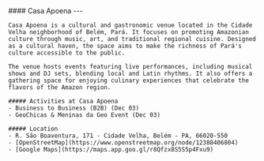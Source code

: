 
<div className={`grid grid-cols-1 mb-4 gap-4 ${!props.isEmbed && "mt-4 sm:grid-cols-12"}`}>
  <div className={!props.isEmbed && "sm:col-span-5"}>
    <div className="max-h-96">
    <Carousel
          images={[
            {
              image: CasaApoena0,
            },
            {
              image: CasaApoena1,
            },
          ]}
        />
    </div>

  </div>
  <div className={!props.isEmbed && "sm:col-span-7"}>
    #### Casa Apoena
    ---

    Casa Apoena is a cultural and gastronomic venue located in the Cidade Velha neighborhood of Belém, Pará. It focuses on promoting Amazonian culture through music, art, and traditional regional cuisine. Designed as a cultural haven, the space aims to make the richness of Pará's culture accessible to the public.

    The venue hosts events featuring live performances, including musical shows and DJ sets, blending local and Latin rhythms. It also offers a gathering space for enjoying culinary experiences that celebrate the flavors of the Amazon region.

    ##### Activities at Casa Apoena
    - Business to Business (B2B) (Dec 03)
    - GeoChicas & Meninas da Geo Event (Dec 03)

    ##### Location
    - R. São Boaventura, 171 - Cidade Velha, Belém - PA, 66020-550
    - [OpenStreetMap](https://www.openstreetmap.org/node/12388406804)
    - [Google Maps](https://maps.app.goo.gl/r8Qfzx8S5S5p4Fxu9)
  </div>
</div>